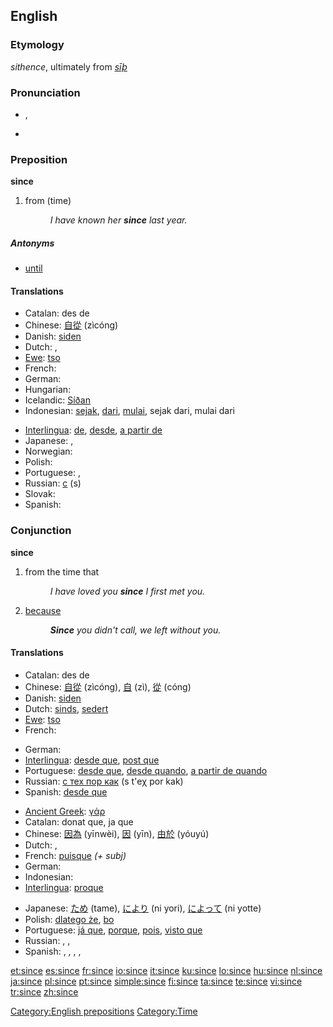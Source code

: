 {{wikipedia|dab=since}}
==English==

{{rank|word|light|felt|249|since|use|used|began}}

===Etymology===
{{ME.}} ''sithence'', ultimately from {{OE.}} ''[[sīþ]]''

===Pronunciation===
* {{IPA|/sɪns/}}, {{SAMPA|/sIns/}}
* {{audio|en-us-since.ogg|Audio (US)}}
*: {{rhymes|ɪns}}

===Preposition===
'''since'''

# from (time)
#: ''I have known her '''since''' last year.''

=====Antonyms=====
* [[until]]

====Translations====
{{trans-top|from (time)}}
*Catalan: des de
* Chinese: [[自從]] (zìcóng)
* Danish: [[siden]]
* Dutch: {{t+|nl|sinds}}, {{t+|nl|sedert}}
* [[Ewe]]: [[tso]]
* French: {{t+|fr|depuis}}
* German: {{t+|de|seit}}
* Hungarian: {{t+|hu|óta}}
* Icelandic: [[Síðan]]
* Indonesian: [[sejak]], [[dari]], [[mulai]], sejak dari, mulai dari
{{trans-mid}}
* [[Interlingua]]: [[de]], [[desde]], [[a partir de]]
* Japanese: {{t+|ja|から|tr=kara|sc=Jpan}}, {{t-|ja|より|tr=yori|sc=Jpan}}
* Norwegian: {{t+|no|siden}}
* Polish: {{t+|pl|od}}
* Portuguese: {{t+|pt|desde}}, {{t+|pt|a partir de}}
* Russian: [[с]] (s)
* Slovak: {{t-|sk|od}}
* Spanish: {{t+|es|desde}}
{{trans-bottom}}

===Conjunction===
'''since'''

# from the time that
#: ''I have loved you '''since''' I first met you.''
# [[because]]
#: '''''Since''' you didn't call, we left without you.''

====Translations====
{{trans-top|from the time that}}
* Catalan: des de
* Chinese: [[自從]] (zìcóng), [[自]] (zì), [[從]] (cóng)
* Danish: [[siden]]
* Dutch: [[sinds]], [[sedert]]
* [[Ewe]]: [[tso]]
* French: {{t+|fr|dès que}}
{{trans-mid}}
* German: {{t-|de|seitdem}}
* [[Interlingua]]: [[desde que]], [[post que]]
* Portuguese: [[desde que]], [[desde quando]], [[a partir de quando]]
* Russian: [[с тех пор как]] (s t'eχ por kak)
* Spanish: [[desde que]]
{{trans-bottom}}

{{trans-top|because}}
* [[Ancient Greek]]: [[γάρ]]
* Catalan: donat que, ja que
* Chinese: [[因為]] (yīnwèi), [[因]] (yīn), [[由於]] (yóuyú)
* Dutch: {{t+|nl|aangezien}}, {{t+|nl|omdat}}
* French: [[puisque]] ''(+ subj)''
* German: {{t+|de|weil}}
* Indonesian: {{t-|id|karena|xs=Indonesian}}
* [[Interlingua]]: [[proque]]
{{trans-mid}}
* Japanese: [[ため]] (tame), [[により]] (ni yori), [[によって]] (ni yotte)
* Polish: [[dlatego że]], [[bo]]
* Portuguese: [[já que]], [[porque]], [[pois]], [[visto que]]
* Russian: {{t-|ru|поскольку|tr=poskó'ku|sc=Cyrl}}, {{t-|ru|потому что|tr=potomú čto|sc=Cyrl}}, {{t-|ru|так как|tr=tak kak|sc=Cyrl}}
* Spanish: {{t-|es|supuesto que}}, {{t|es|ya que}}, {{t|es|dado que}}, {{t|es|visto que}}, {{t+|es|porque}}
{{trans-bottom}}

[[Category:English prepositions]]
[[Category:Time]]

[[et:since]]
[[es:since]]
[[fr:since]]
[[io:since]]
[[it:since]]
[[ku:since]]
[[lo:since]]
[[hu:since]]
[[nl:since]]
[[ja:since]]
[[pl:since]]
[[pt:since]]
[[simple:since]]
[[fi:since]]
[[ta:since]]
[[te:since]]
[[vi:since]]
[[tr:since]]
[[zh:since]]